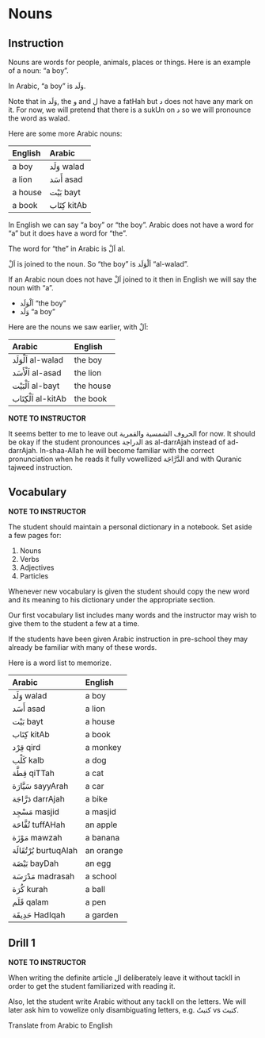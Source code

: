 # Nouns

## Instruction

Nouns are words for people, animals, places or things. Here is an example of a noun: "a boy". 

In Arabic, "a boy" is [وَلَد]{.ar}.

Note that in [وَلَد]{.ar}, the [و]{.ar} and [ل]{.ar} have a [fatHah]{.trn} but [د]{.ar} does not have any mark on it. For now, we will pretend that there is a [sukUn]{.trn} on [د]{.ar} so we will pronounce the word as [walad]{.trn}.

Here are some more Arabic nouns:

| English | Arabic |
|:--------|:-------------------|
| a boy   | [وَلَد]{.ar}  [walad]{.trn} |
| a lion  | [أَسَد]{.ar}  [asad]{.trn} |
| a house | [بَيْت]{.ar}  [bayt]{.trn} |
| a book  | [كِتَاب]{.ar} [kitAb]{.trn} |

In English we can say "a boy" or "the boy". Arabic does not have a word for "a" but it does have a word for "the".

The word for "the" in Arabic is [اَلْ]{.ar} [al]{.trn}. 

[اَلْ]{.ar} is joined to the noun. So "the boy" is [اَلْوَلَد]{.ar} "al-walad".

If an Arabic noun does not have [اَلْ]{.ar} joined to it then in English we will say the noun with "a".

+ [اَلْوَلَد]{.ar} "the boy"
+ [وَلَد]{.ar} "a boy"

Here are the nouns we saw earlier, with [اَلْ]{.ar}:

| Arabic | English |
|:----------------------|:-----------|
| [اَلْوَلَد]{.ar}  [al-walad]{.trn} | the boy   |
| [اَلْأَسَد]{.ar}  [al-asad]{.trn} |  the lion  |
| [اَلْبَيْت]{.ar}  [al-bayt]{.trn} |  the house |
| [اَلْكِتَاب]{.ar} [al-kitAb]{.trn} | the book  |

::: {.infobox data-latex="{caution}"}
**NOTE TO INSTRUCTOR**

It seems better to me to leave out [الحروف الشمسية والقمرية]{.ar} for now. It should be okay if the student pronounces [الدراجة]{.ar} as [al-darrAjah]{.trn} instead of [ad-darrAjah]{.trn}. In-shaa-Allah he will become familiar with the correct pronunciation when he reads it fully vowellized [الدَّرَّاجَة]{.ar} and with Quranic tajweed instruction.
:::

## Vocabulary

::: {.infobox data-latex="{caution}"}
**NOTE TO INSTRUCTOR**

The student should maintain a personal dictionary in a notebook. Set aside a few pages for:

1. Nouns
2. Verbs
3. Adjectives
4. Particles

Whenever new vocabulary is given the student should copy the new word and its meaning to his dictionary under the appropriate section.

Our first vocabulary list includes many words and the instructor may wish to give them to the student a few at a time.

If the students have been given Arabic instruction in pre-school they may already be familiar with many of these words.
:::

Here is a word list to memorize.

| Arabic | English |
|:----------------------|:--------------|
|[وَلَد]{.ar}   [walad]{.trn}    | a boy   |
|[أَسَد]{.ar}   [asad]{.trn}     | a lion   |
|[بَيْت]{.ar}   [bayt]{.trn}     | a house   |
|[كِتَاب]{.ar}  [kitAb]{.trn}    | a book   |
|[قِرْد]{.ar}   [qird]{.trn}     | a monkey   |
|[كَلْب]{.ar}   [kalb]{.trn}     | a dog   |
|[قِطَّة]{.ar}   [qiTTah]{.trn}   | a cat   |
|[سَيَّارَة]{.ar} [sayyArah]{.trn} | a car   |
|[دَرَّاجَة]{.ar} [darrAjah]{.trn} | a bike   |
|[مَسْجِد]{.ar}  [masjid]{.trn}   | a masjid   |
|[تُفَّاحَة]{.ar} [tuffAHah]{.trn} | an apple   |
|[مَوْزَة]{.ar}  [mawzah]{.trn}   | a banana   |
|[بُرْتُقَالَة]{.ar} [burtuqAlah]{.trn}   | an orange   |
|[بَيْضَة]{.ar}  [bayDah]{.trn}   | an egg   |
|[مَدْرَسَة]{.ar} [madrasah]{.trn} | a school   |
|[كُرَة]{.ar}   [kurah]{.trn}    | a ball   |
|[قَلَم]{.ar}   [qalam]{.trn}    | a pen   |
|[حَدِيقَة]{.ar} [HadIqah]{.trn}  | a garden |

## Drill 1 {-}

::: {.infobox data-latex="{caution}"}
**NOTE TO INSTRUCTOR**

When writing the definite article [ال]{.ar} deliberately leave it without [tackIl]{.trn} in order to get the student familiarized with reading it.

Also, let the student write Arabic without any [tackIl]{.trn} on the letters. We will later ask him to vowelize only disambiguating letters, e.g. [كتبتُ]{.ar} vs [كتبتَ]{.ar}.
:::


Translate from Arabic to English


